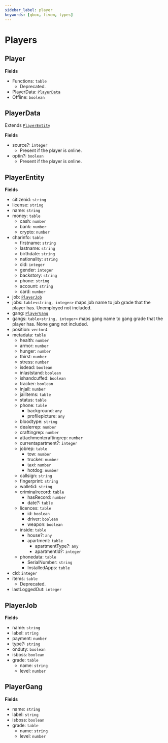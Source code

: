 ```yaml
---
sidebar_label: player
keywords: [qbox, fivem, types]
---
```


# Players

## Player

**Fields**

- Functions: `table`
  - Deprecated.
- PlayerData: [`PlayerData`](#playerdata)
- Offline: `boolean`

## PlayerData

Extends [`PlayerEntity`](#playerentity)

**Fields**

- source?: `integer`
  - Present if the player is online.
- optin?: `boolean`
  - Present if the player is online.

## PlayerEntity

**Fields**

- citizenid: `string`
- license: `string`
- name: `string`
- money: `table`
  - cash: `number`
  - bank: `number`
  - crypto: `number`
- charinfo: `table`
  - firstname: `string`
  - lastname: `string`
  - birthdate: `string`
  - nationality: `string`
  - cid: `integer`
  - gender: `integer`
  - backstory: `string`
  - phone: `string`
  - account: `string`
  - card: `number`
- job: [`PlayerJob`](#playerjob)
- jobs: `table<string, integer>` maps job name to job grade that the player has. Unemployed not included.
- gang: [`PlayerGang`](#playergang)
- gangs: `table<string, integer>` maps gang name to gang grade that the player has. None gang not included.
- position: `vector4`
- metadata: `table`
  - health: `number`
  - armor: `number`
  - hunger: `number`
  - thirst: `number`
  - stress: `number`
  - isdead: `boolean`
  - inlaststand: `boolean`
  - ishandcuffed: `boolean`
  - tracker: `boolean`
  - injail: `number`
  - jailitems: `table`
  - status: `table`
  - phone: `table`
    - background: `any`
    - profilepicture: `any`
  - bloodtype: `string`
  - dealerrep: `number`
  - craftingrep: `number`
  - attachmentcraftingrep: `number`
  - currentapartment?: `integer`
  - jobrep: `table`
    - tow: `number`
    - trucker: `number`
    - taxi: `number`
    - hotdog: `number`
  - callsign: `string`
  - fingerprint: `string`
  - walletid: `string`
  - criminalrecord: `table`
    - hasRecord: `number`
    - date?: `table`
  - licences: `table`
    - id: `boolean`
    - driver: `boolean`
    - weapon: `boolean`
  - inside: `table`
    - house?: `any`
    - apartment: `table`
      - apartmentType?: `any`
      - apartmentId?: `integer`
  - phonedata: `table`
    - SerialNumber: `string`
    - InstalledApps: `table`
- cid: `integer`
- items: `table`
  - Deprecated.
- lastLoggedOut: `integer`

## PlayerJob

**Fields**

- name: `string`
- label: `string`
- payment: `number`
- type?: `string`
- onduty: `boolean`
- isboss: `boolean`
- grade: `table`
  - name: `string`
  - level: `number`

## PlayerGang

**Fields**

- name: `string`
- label: `string`
- isboss: `boolean`
- grade: `table`
  - name: `string`
  - level: `number`